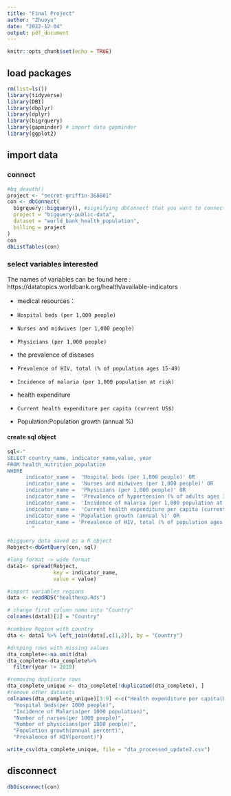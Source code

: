 ```yaml
---
title: "Final Project"
author: "Zhuoyu"
date: "2022-12-04"
output: pdf_document
---
```


```r
knitr::opts_chunk$set(echo = TRUE)
```

## load packages
```r
rm(list=ls())
library(tidyverse)
library(DBI)
library(dbplyr)
library(dplyr)
library(bigrquery)
library(gapminder) # import data gapminder
library(ggplot2)
```
## import data
### connect
```r
#bq_deauth()
project <- "secret-griffin-368601"
con <- dbConnect(
  bigrquery::bigquery(), #signifying dbConnect that you want to connect to a BigQuery data source
  project = "bigquery-public-data",
  dataset = "world_bank_health_population",
  billing = project
)
con 
dbListTables(con)
```


### select variables interested

The names of variables can be found here : https://datatopics.worldbank.org/health/available-indicators

- medical resources：
-     Hospital beds (per 1,000 people) 
-     Nurses and midwives (per 1,000 people)
-     Physicians (per 1,000 people)
- the prevalence of diseases
-     Prevalence of HIV, total (% of population ages 15-49)
-     Incidence of malaria (per 1,000 population at risk)
- health expenditure
-     Current health expenditure per capita (current US$)
- Population:Population growth (annual %)

#### create sql object
```r
sql<-"
SELECT country_name, indicator_name,value, year
FROM health_nutrition_population
WHERE 
      indicator_name =  'Hospital beds (per 1,000 people)' OR
      indicator_name =  'Nurses and midwives (per 1,000 people)' OR
      indicator_name =  'Physicians (per 1,000 people)' OR
      indicator_name =  'Prevalence of hypertension (% of adults ages 30-79)' OR
      indicator_name =  'Incidence of malaria (per 1,000 population at risk)' OR
      indicator_name =  'Current health expenditure per capita (current US$)' OR
      indicator_name = 'Population growth (annual %)' OR
      indicator_name = 'Prevalence of HIV, total (% of population ages 15-49)'
        "
```

```r
#bigquery data saved as a R object
Robject<-dbGetQuery(con, sql)

#long format -> wide format
data1<- spread(Robject, 
               key = indicator_name, 
               value = value) 

#import variables regions
data <- readRDS("healthexp.Rds")

# change first column name into "Country"
colnames(data1)[1] = "Country"

#combine Region with country
dta <- data1 %>% left_join(data[,c(1,2)], by = "Country")

#droping rows with missing values
dta_complete<-na.omit(dta)
dta_complete<-dta_complete%>%
  filter(year != 2018)

#removing duplicate rows
dta_complete_unique <- dta_complete[!duplicated(dta_complete), ]
#remove other datasets
colnames(dta_complete_unique)[3:9] <-c("Health expenditure per capita(US)",
  "Hospital beds(per 1000 people)",
  "Incidence of Malaria(per 1000 population)",
  "Number of nurses(per 1000 people)",
  "Number of physicians(per 1000 people)",
  "Population growth(annual percent)",
  "Prevalence of HIV(percent)")

write_csv(dta_complete_unique, file = "dta_processed_update2.csv")


```


## disconnect 
```r
dbDisconnect(con)
```

